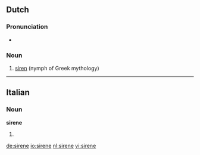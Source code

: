 ==Dutch==

===Pronunciation===
* {{IPA|/xxxx/|lang=nl}}

===Noun===
{{infl|nl|noun|g=f}}

# [[siren]] (nymph of Greek mythology)

{{tbot entry|Dutch|siren|2008|November|nl}}

----

==Italian==

===Noun===
'''sirene''' {{f}}

# {{plural of|[[sirena]]|lang=Italian}}

[[de:sirene]]
[[io:sirene]]
[[nl:sirene]]
[[vi:sirene]]